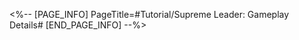 <%-- [PAGE_INFO]
PageTitle=#Tutorial/Supreme Leader: Gameplay Details#
[END_PAGE_INFO] --%>
{{Tutorial
|sort      = 811201
|title     = Supreme Leader: Gameplay Details
|subtitle  = 
|type      = 
|about     = 
|image1    = Tutorial Supreme Leader Gameplay Details 1.png{{subst:void|<!--$UPLOAD:<<SpriteOutput/TutorialPic/TutorialPage_811101.png>-<Tutorial Supreme Leader Gameplay Details 1.png>>}}
|text1     = When {{Color|h|nobold=1|the ally positioned first}} in the Team Lineup uses their {{Color|h|nobold=1|Ultimate}}, accumulates Grit Value.
|image2    = Tutorial Supreme Leader Gameplay Details 2.png{{subst:void|<!--$UPLOAD:<<SpriteOutput/TutorialPic/TutorialPage_811202.png>-<Tutorial Supreme Leader Gameplay Details 2.png>>}}
|text2     = The ally positioned first in the Team Lineup {{Color|h|nobold=1|gains Energy}} when {{Color|h|nobold=1|other allies}} use their Ultimates, and there is a chance that the ally positioned first will have their next attack's DMG increased.
}}